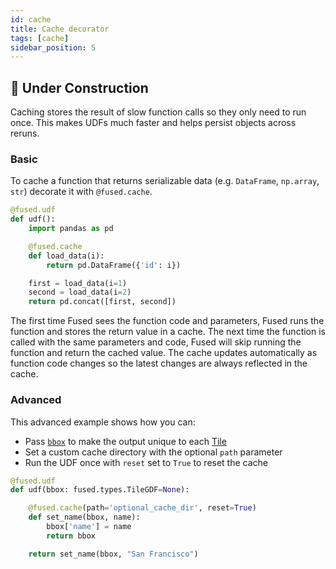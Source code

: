 ```yaml
---
id: cache
title: Cache decorator
tags: [cache]
sidebar_position: 5
---
```



## <Tag color="#D1E550" fontColor="#141414" >🚧 Under Construction</Tag>


Caching stores the result of slow function calls so they only need to run once. This makes UDFs much faster and helps persist objects across reruns.

### Basic

To cache a function that returns serializable data (e.g. `DataFrame`, `np.array`, `str`) decorate it with `@fused.cache`.



```python
@fused.udf
def udf():
    import pandas as pd

    @fused.cache
    def load_data(i):
        return pd.DataFrame({'id': i})

    first = load_data(i=1)
    second = load_data(i=2)
    return pd.concat([first, second])
```

The first time Fused sees the function code and parameters, Fused runs the function and stores the return value in a cache. The next time the function is called with the same parameters and code, Fused will skip running the function and return the cached value. The cache updates automatically as function code changes so the latest changes are always reflected in the cache.
### Advanced


This advanced example shows how you can:
- Pass [`bbox`](/core-concepts/filetile/#the-bbox-object) to make the output unique to each [Tile](/core-concepts/filetile/#tile)
- Set a custom cache directory with the optional `path` parameter
- Run the UDF once with `reset` set to `True` to reset the cache

```python
@fused.udf
def udf(bbox: fused.types.TileGDF=None):

    @fused.cache(path='optional_cache_dir', reset=True)
    def set_name(bbox, name):
        bbox['name'] = name
        return bbox

    return set_name(bbox, "San Francisco")
```
